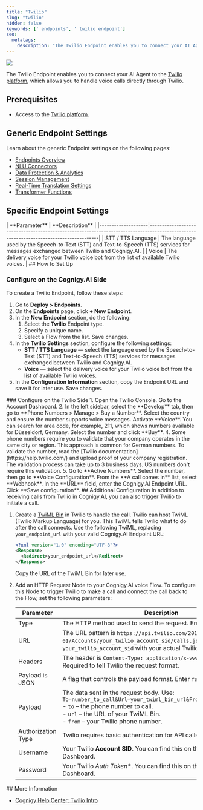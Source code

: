 ```yaml
---
title: "Twilio"
slug: "twilio"
hidden: false
keywords: [' endpoints', ' twilio endpoint']
seo:
  metatags:
    description: "The Twilio Endpoint enables you to connect your AI Agent to the Twilio platform, which allows you to handle voice calls directly through Twilio."
---
```


<Frame>
  <img class="image-center" src="/_assets/ai/deploy/endpoint-reference/twilio.png" />
</Frame>

The Twilio Endpoint enables you to connect your AI Agent to the [Twilio platform](https://www.twilio.com/), which allows you to handle voice calls directly through Twilio. 

## Prerequisites

- Access to the [Twilio platform](https://www.twilio.com/).

## Generic Endpoint Settings

Learn about the generic Endpoint settings on the following pages:

- [Endpoints Overview](/ai/agents/deploy/endpoints)
- [NLU Connectors](/ai/platform-features/nlu/external/nlu-connectors/overview)
- [Data Protection & Analytics](/ai/agents/deploy/endpoints/data-protection-and-analytics)
- [Session Management](/ai/agents/deploy/endpoints/session-management)
- [Real-Time Translation Settings](/ai/agents/deploy/endpoints/real-time-translation-settings)
- [Transformer Functions](/ai/for-developers/transformers/overview)

## Specific Endpoint Settings

<Accordion title="Twilio Settings">
  | **Parameter**      | **Description**                                                                                                                       |
  |--------------------|---------------------------------------------------------------------------------------------------------------------------------------|
  | STT / TTS Language | The language used by the Speech-to-Text (STT) and Text-to-Speech (TTS) services for messages exchanged between Twilio and Cognigy.AI. |
  | Voice              | The delivery voice for your Twilio voice bot from the list of available Twilio voices.                                                |
</Accordion>
## How to Set Up

### Configure on the Cognigy.AI Side

<Accordion title="Create a Twilio Endpoint">
  To create a Twilio Endpoint, follow these steps:

  1. Go to **Deploy > Endpoints**. 
  2. On the **Endpoints** page, click **+ New Endpoint**. 
  3. In the **New Endpoint** section, do the following:
      1. Select the **Twilio** Endpoint type.
      2. Specify a unique name.
      3. Select a Flow from the list. Save changes.
  4. In the **Twilio Settings** section, configure the following settings:
       - **STT / TTS Language** — select the language used by the Speech-to-Text (STT) and Text-to-Speech (TTS) services for messages exchanged between Twilio and Cognigy.AI.
       - **Voice** — select the delivery voice for your Twilio voice bot from the list of available Twilio voices.
  5. In the **Configuration Information** section, copy the Endpoint URL and save it for later use. Save changes.
</Accordion>
### Configure on the Twilio Side

<Accordion title="Get a Phone Number">
  1. Open the Twilio Console. Go to the Account Dashboard.
  2. In the left sidebar, select the **Develop** tab, then go to **Phone Numbers > Manage > Buy a Number**. Select the country and ensure the number supports voice messages. Activate **Voice**. You can search for area code, for example, 211, which shows numbers available for Düsseldorf, Germany. Select the number and click **Buy**.
  4. Some phone numbers require you to validate that your company operates in the same city or region. This approach is common for German numbers. To validate the number, read the [Twilio documentation](https://help.twilio.com/) and upload proof of your company registration. The validation process can take up to 3 business days. US numbers don't require this validation.
  5. Go to **Active Numbers**. Select the number, then go to **Voice Configuration**. From the **A call comes in** list, select **Webhook**. In the **URL** field, enter the Cognigy.AI Endpoint URL. Click **Save configuration**.
</Accordion>
## Additional Configuration

<Accordion title="Trigger Twilio to Initiate a Call">
  In addition to receiving calls from Twilio in Cognigy.AI, you can also trigger Twilio to initiate a call.

  1. Create a [TwiML Bin](https://www.twilio.com/docs/serverless/twiml-bins/getting-started) in Twilio to handle the call. Twilio can host TwiML (Twilio Markup Language) for you. This TwiML tells Twilio what to do after the call connects. Use the following TwiML, replacing `your_endpoint_url` with your valid Cognigy.AI Endpoint URL:

      ```xml
      <?xml version="1.0" encoding="UTF-8"?>
      <Response>
        <Redirect>your_endpoint_url</Redirect>
      </Response>
      ```

      Copy the URL of the TwiML Bin for later use.

  2. Add an HTTP Request Node to your Cognigy.AI voice Flow. To configure this Node to trigger Twilio to make a call and connect the call back to the Flow, set the following parameters:

      | **Parameter**      | **Description**                                                                                                                                                                                                                      |
      |--------------------|--------------------------------------------------------------------------------------------------------------------------------------------------------------------------------------------------------------------------------------|
      | Type               | The HTTP method used to send the request. Enter `POST`.                                                                                                                                                                              |
      | URL                | The URL pattern is `https://api.twilio.com/2010-04-01/Accounts/your_twilio_account_sid/Calls.json`. Replace `your_twilio_account_sid` with your actual Twilio account SID.                                                           |
      | Headers            | The header is `Content-Type: application/x-www-form-urlencoded`. Required to tell Twilio the request format.                                                                                                                         |
      | Payload is JSON    | A flag that controls the payload format. Enter `false`.                                                                                                                                                                              |
      | Payload            | The data sent in the request body. Use: `To=number_to_call&Url=your_twiml_bin_url&From=your_twilio_number`  <br/>- `to` – the phone number to call. <br/>- `url` – the URL of your TwiML Bin. <br/>- `from` – your Twilio phone number. |
      | Authorization Type | Twilio requires basic authentication for API calls. Enter `Basic Auth`.                                                                                                                                                              |
      | Username           | Your Twilio **Account SID**. You can find this on the Account Dashboard.                                                                                                                                                             |
      | Password           | Your Twilio *Auth Token**. You can find this on the Account Dashboard.                                                                                                                                                               |
</Accordion>
## More Information

- [Cognigy Help Center: Twilio Intro](https://support.cognigy.com/hc/en-us/articles/360016308619-Twilio-Intro)